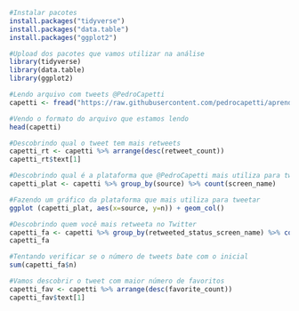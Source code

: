 ```{r}
#Instalar pacotes
install.packages("tidyverse")
install.packages("data.table")
install.packages("ggplot2")

#Upload dos pacotes que vamos utilizar na análise
library(tidyverse)
library(data.table)
library(ggplot2)

#Lendo arquivo com tweets @PedroCapetti
capetti <- fread("https://raw.githubusercontent.com/pedrocapetti/aprendendo_R/master/tweets_pedrocapetti.csv", encoding = "UTF-8")

#Vendo o formato do arquivo que estamos lendo
head(capetti)

#Descobrindo qual o tweet tem mais retweets
capetti_rt <- capetti %>% arrange(desc(retweet_count))
capetti_rt$text[1]

#Descobrindo qual é a plataforma que @PedroCapetti mais utiliza para tweetar
capetti_plat <- capetti %>% group_by(source) %>% count(screen_name)

#Fazendo um gráfico da plataforma que mais utiliza para tweetar
ggplot (capetti_plat, aes(x=source, y=n)) + geom_col()

#Descobrindo quem você mais retweeta no Twitter
capetti_fa <- capetti %>% group_by(retweeted_status_screen_name) %>% count(retweeted_status_screen_name) %>% arrange(desc(n))
capetti_fa

#Tentando verificar se o número de tweets bate com o inicial
sum(capetti_fa$n)

#Vamos descobrir o tweet com maior número de favoritos
capetti_fav <- capetti %>% arrange(desc(favorite_count))
capetti_fav$text[1]

```

